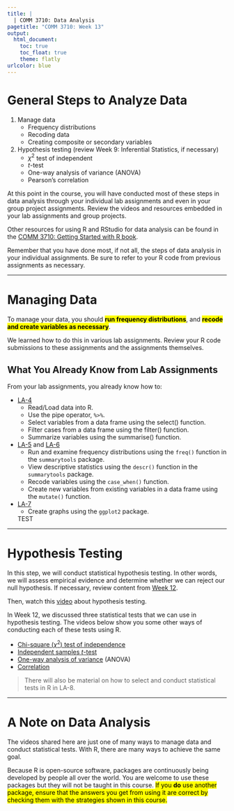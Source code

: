 ```yaml
---
title: |
  | COMM 3710: Data Analysis
pagetitle: "COMM 3710: Week 13"
output:
  html_document:
    toc: true
    toc_float: true
    theme: flatly
urlcolor: blue
---
```


# General Steps to Analyze Data
1. Manage data
   - Frequency distributions
   - Recoding data
   - Creating composite or secondary variables
2. Hypothesis testing (review Week 9: Inferential Statistics, if necessary)
   - $\chi^2$ test of independent
   - $t$-test
   - One-way analysis of variance (ANOVA)
   - Pearson's correlation

At this point in the course, you will have conducted most of these steps in data analysis through your individual lab assignments and even in your group project assignments. Review the videos and resources embedded in your lab assignments and group projects.

Other resources for using R and RStudio for data analysis can be found in the [COMM 3710: Getting Started with R book](https://sarakyeo.github.io/COMM-3710-bookdown/docs/index.html).

Remember that you have done most, if not all, the steps of data analysis in your individual assignments. Be sure to refer to your R code from previous assignments as necessary.

---

# Managing Data
To manage your data, you should <mark>**run frequency distributions**</mark>, and <mark>**recode and create variables as necessary**</mark>.

We learned how to do this in various lab assignments. Review your R code submissions to these assignments and the assignments themselves.

## What You Already Know from Lab Assignments
From your lab assignments, you already know how to:

- [LA-4](https://sarakyeo.github.io/COMM-3710/LA/LA-4.html)
   - Read/Load data into R.
   - Use the pipe operator, `%>%`.
   - Select variables from a data frame using the select() function.
   - Filter cases from a data frame using the filter() function.
   - Summarize variables using the summarise() function.
- [LA-5](https://sarakyeo.github.io/COMM-3710/LA/LA-5.html) and [LA-6](https://sarakyeo.github.io/COMM-3710/LA/LA-6.html)
   - Run and examine frequency distributions using the `freq()` function in the `summarytools` package.
   - View descriptive statistics using the `descr()` function in the `summarytools` package.
   - Recode variables using the `case_when()` function.
   - Create new variables from existing variables in a data frame using the `mutate()` function.
- [LA-7](https://sarakyeo.github.io/COMM-3710/LA/LA-7.html)
   - Create graphs using the `ggplot2` package.
   
   TEST

---

# Hypothesis Testing
In this step, we will conduct statistical hypothesis testing. In other words, we will assess empirical evidence and determine whether we can reject our null hypothesis. If necessary, review content from [Week 12](https://sarakyeo.github.io/COMM-3710/week12.html).

Then, watch this [video](https://youtu.be/08uylSp-CuI) about hypothesis testing.

In Week 12, we discussed three statistical tests that we can use in hypothesis testing. The videos below show you some other ways of conducting each of these tests using R.

- [Chi-square ($\chi^2$) test of independence](https://youtu.be/Dnlp9vswwEk)
- [Independent samples $t$-test](https://youtu.be/ANMuuq502rE?t=416)
- [One-way analysis of variance](https://youtu.be/2uQCUBtqCfM) (ANOVA)
- [Correlation](https://youtu.be/lf4HfHx2ASs)

> There will also be material on how to select and conduct statistical tests in R in LA-8.

---

# A Note on Data Analysis
The videos shared here are just one of many ways to manage data and conduct statistical tests. With R, there are many ways to achieve the same goal.

Because R is open-source software, packages are continuously being developed by people all over the world. You are welcome to use these packages but they will not be taught in this course. <mark>If you **do** use another package, ensure that the answers you get from using it are correct by checking them with the strategies shown in this course.</mark>